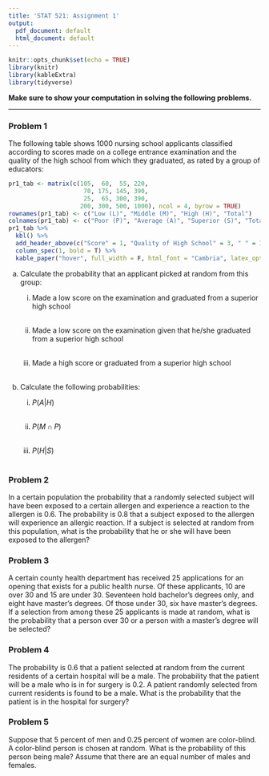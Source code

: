 ```yaml
---
title: 'STAT 521: Assignment 1'
output:
  pdf_document: default
  html_document: default
---
```


```r
knitr::opts_chunk$set(echo = TRUE)
library(knitr)
library(kableExtra)
library(tidyverse)
```
**Make sure to show your computation in solving the following problems.**

******

### Problem 1
The following table shows 1000 nursing school applicants classified according to scores made on a college entrance examination and the quality of the high school from which they graduated, as rated by a group of educators:

```r
pr1_tab <- matrix(c(105,  60,  55, 220,
                     70, 175, 145, 390,
                     25,  65, 300, 390,
                    200, 300, 500, 1000), ncol = 4, byrow = TRUE)
rownames(pr1_tab) <- c("Low (L)", "Middle (M)", "High (H)", "Total")
colnames(pr1_tab) <- c("Poor (P)", "Average (A)", "Superior (S)", "Total")
pr1_tab %>% 
  kbl() %>%
  add_header_above(c("Score" = 1, "Quality of High School" = 3, " " = 1)) %>% 
  column_spec(1, bold = T) %>%
  kable_paper("hover", full_width = F, html_font = "Cambria", latex_options = "HOLD_position")
```

a)	Calculate the probability that an applicant picked at random from this group:<br>

    i.	Made a low score on the examination and graduated from a superior high school <br><br>

    ii.	Made a low score on the examination given that he/she graduated from a superior high school <br><br>

    iii.	Made a high score or graduated from a superior high school <br><br>

b)	Calculate the following probabilities:<br>

    i.	$P(A | H)$ <br><br>

    ii.	$P(M \cap P)$<br><br>

    iii.	$P(H | S)$<br><br>
 
### Problem 2
In a certain population the probability that a randomly selected subject will have been exposed to a certain allergen and experience a reaction to the allergen is 0.6. The probability is 0.8 that a subject exposed to the allergen will experience an allergic reaction. If a subject is selected at random from this population, what is the probability that he or she will have been exposed to the allergen?

### Problem 3
A certain county health department has received 25 applications for an opening that exists for a public health nurse. Of these applicants, 10 are over 30 and 15 are under 30. Seventeen hold bachelor’s degrees only, and eight have master’s degrees. Of those under 30, six have master’s degrees. If a selection from among these 25 applicants is made at random, what is the probability that a person over 30 or a person with a master’s degree will be selected?

### Problem 4
The probability is 0.6 that a patient selected at random from the current residents of a certain hospital will be a male. The probability that the patient will be a male who is in for surgery is 0.2. A patient randomly selected from current residents is found to be a male. What is the probability that the patient is in the hospital for surgery?

### Problem 5
Suppose that 5 percent of men and 0.25 percent of women are color-blind. A color-blind person is chosen at random. What is the probability of this person being male? Assume that there are an equal number of males and females.

<br><br><br><br><br>
